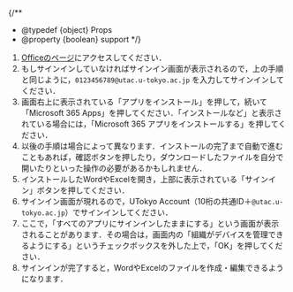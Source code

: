 
{/**
  * @typedef {object} Props
  * @property {boolean} support
  */}

1. [Officeのページ](https://m365.cloud.microsoft/apps/?auth=2)にアクセスしてください．
2. もしサインインしていなければサインイン画面が表示されるので，上の手順と同じように，`0123456789@utac.u-tokyo.ac.jp` を入力してサインインしてください．
3. 画面右上に表示されている「アプリをインストール」を押して，続いて「Microsoft 365 Apps」を押してください．「インストールなど」と表示されている場合には，「Microsoft 365 アプリをインストールする」を押してください．
4. 以後の手順は場合によって異なります．インストールの完了まで自動で進むこともあれば，確認ボタンを押したり，ダウンロードしたファイルを自分で開いたりといった操作の必要があるかもしれません．
5. インストールしたWordやExcelを開き，上部に表示されている「サインイン」ボタンを押してください．
6. サインイン画面が現れるので，UTokyo Account（10桁の共通ID＋`@utac.u-tokyo.ac.jp`）でサインインしてください．
7. ここで，「すべてのアプリにサインインしたままにする」という画面が表示されることがあります．その場合は，画面内の「組織がデバイスを管理できるようにする」というチェックボックスを外した上で，「OK」を押してください．
8. サインインが完了すると，WordやExcelのファイルを作成・編集できるようになります．

<Support lang="ja" show={props.support} />
